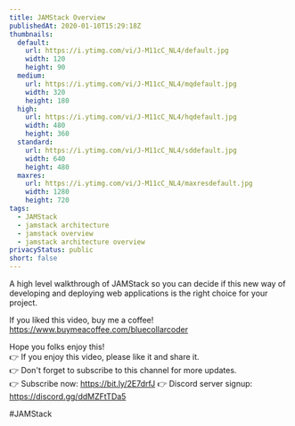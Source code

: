 ```yaml
---
title: JAMStack Overview
publishedAt: 2020-01-10T15:29:18Z
thumbnails:
  default:
    url: https://i.ytimg.com/vi/J-M11cC_NL4/default.jpg
    width: 120
    height: 90
  medium:
    url: https://i.ytimg.com/vi/J-M11cC_NL4/mqdefault.jpg
    width: 320
    height: 180
  high:
    url: https://i.ytimg.com/vi/J-M11cC_NL4/hqdefault.jpg
    width: 480
    height: 360
  standard:
    url: https://i.ytimg.com/vi/J-M11cC_NL4/sddefault.jpg
    width: 640
    height: 480
  maxres:
    url: https://i.ytimg.com/vi/J-M11cC_NL4/maxresdefault.jpg
    width: 1280
    height: 720
tags:
  - JAMStack
  - jamstack architecture
  - jamstack overview
  - jamstack architecture overview
privacyStatus: public
short: false
---
```

  
  A high level walkthrough of JAMStack so you can decide if this new way of developing and deploying web applications is the right choice for your project.

If you liked this video, buy me a coffee! https://www.buymeacoffee.com/bluecollarcoder

Hope you folks enjoy this!    
👉 If you enjoy this video, please like it and share it.    
👉 Don't forget to subscribe to this channel for more updates.    
👉 Subscribe now: https://bit.ly/2E7drfJ
👉 Discord server signup: https://discord.gg/ddMZFtTDa5

#JAMStack
  